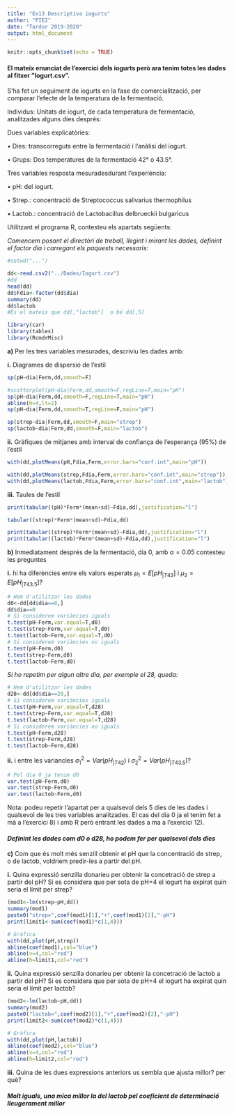 ---
title: "Ex13 Descriptiva iogurts"
author: "PIE2"
date: "Tardor 2019-2020"
output: html_document
---

```{r setup, include=FALSE}
knitr::opts_chunk$set(echo = TRUE)
```

#### El mateix enunciat de l'exercici dels iogurts però ara tenim totes les dades al fitxer ”Iogurt.csv”.
S'ha fet un seguiment de iogurts en la fase de comercialització, per comparar l'efecte de la temperatura de la fermentació. 

Individus: Unitats de iogurt, de cada temperatura de fermentació, analitzades alguns dies després:

Dues variables explicatòries:

• Dies: transcorreguts entre la fermentació i l'anàlisi del iogurt.

• Grups: Dos temperatures de la fermentació 42° o 43.5°.

Tres variables resposta mesuradesdurant l'experiència: 

• pH: del iogurt. 

• Strep.: concentració de Streptococcus salivarius thermophilus 

• Lactob.: concentració de Lactobacillus delbrueckii bulgaricus 

Utilitzant el programa R, contesteu els apartats següents:

*Comencem posant el directòri de treball, llegint i mirant les dades, definint el factor dia i carregant els paquests necessaris:*

```{r}
#setwd("...")

dd<-read.csv2("../Dades/Iogurt.csv")
#dd
head(dd)
dd$Fdia<-factor(dd$dia)
summary(dd)
dd$lactob
#És el mateix que dd[,"lactob"]  o bé dd[,5]

library(car)
library(tables)
library(RcmdrMisc)

```

**a)** Per les tres variables mesurades, descriviu les dades amb:

**i.** Diagrames de dispersió de l'estil

```{r,echo=FALSE}
sp(pH~dia|Ferm,dd,smooth=F)
```
```{r}
#scatterplot(pH~dia|Ferm,dd,smooth=F,regLine=T,main="pH")
sp(pH~dia|Ferm,dd,smooth=F,regLine=T,main="pH")
abline(h=4,lt=2)
sp(pH~dia|Ferm,dd,smooth=T,regLine=F,main="pH")

sp(strep~dia|Ferm,dd,smooth=F,main="strep")
sp(lactob~dia|Ferm,dd,smooth=F,main="lactob")
```

**ii.** Gràfiques de mitjanes amb interval de confiança de l'esperança (95%) de l'estil

```{r,echo=FALSE}
with(dd,plotMeans(pH,Fdia,Ferm,error.bars="conf.int",main="pH"))
```

```{r}
with(dd,plotMeans(strep,Fdia,Ferm,error.bars="conf.int",main="strep"))
with(dd,plotMeans(lactob,Fdia,Ferm,error.bars="conf.int",main="lactob"))
```


**iii.** Taules de l'estil

```{r,echo=FALSE}
print(tabular((pH)*Ferm*(mean+sd)~Fdia,dd),justification="l")
```
```{r}
tabular((strep)*Ferm*(mean+sd)~Fdia,dd)

print(tabular((strep)*Ferm*(mean+sd)~Fdia,dd),justification="l")
print(tabular((lactob)*Ferm*(mean+sd)~Fdia,dd),justification="l")

```

**b)** Inmediatament després de la fermentació, dia 0, amb $\alpha=0.05$ contesteu les preguntes

**i.** hi ha diferències entre els valors esperats $\mu_{1}=E\left[pH_{|T42}\right]$ i $\mu_{2}=E\left[pH_{|T43.5}\right]$?

```{r}
# Hem d'utilitzar les dades 
d0<-dd[dd$dia==0,]
dd$dia==0
# Si considerem variàncies iguals
t.test(pH~Ferm,var.equal=T,d0)
t.test(strep~Ferm,var.equal=T,d0)
t.test(lactob~Ferm,var.equal=T,d0)
# Si considerem variàncies no iguals
t.test(pH~Ferm,d0)
t.test(strep~Ferm,d0)
t.test(lactob~Ferm,d0)
```

*Si ho repetim per algun altre dia, per exemple el 28, queda:*

```{r}
# Hem d'utilitzar les dades 
d28<-dd[dd$dia==28,]
# Si considerem variàncies iguals
t.test(pH~Ferm,var.equal=T,d28)
t.test(strep~Ferm,var.equal=T,d28)
t.test(lactob~Ferm,var.equal=T,d28)
# Si considerem variàncies no iguals
t.test(pH~Ferm,d28)
t.test(strep~Ferm,d28)
t.test(lactob~Ferm,d28)
```

**ii.** i entre les variancies $\sigma_{1}^{2}=Var\left(pH_{|T42}\right)$ i $\sigma_{2}^{2}=Var\left(pH_{|T43.5}\right)$?

```{r}
# Pel dia 0 ja tenim d0
var.test(pH~Ferm,d0)
var.test(strep~Ferm,d0)
var.test(lactob~Ferm,d0)
```

Nota: podeu repetir l'apartat per a qualsevol dels 5 dies de les dades i qualsevol de les tres variables analitzades. El cas del dia 0 ja el tenim fet a mà a l'exercici 8) i amb R però entrant les dades a ma a l'exercici 12).

#### *Definint les dades com d0 o d28, ho podem fer per qualsevol dels dies*

**c)** Com que és molt més senzill obtenir el pH que la concentració de strep, o de lactob, voldriem predir-les a partir del pH.

**i.** Quina expressió senzilla donarieu per obtenir la concetració de strep a partir del pH? Si es considera que per sota de pH=4 el iogurt ha expirat quin seria el límit per strep?

```{r}
(mod1<-lm(strep~pH,dd))
summary(mod1)
paste0("strep=",coef(mod1)[1],"+",coef(mod1)[2],"·pH")
print(limit1<-sum(coef(mod1)*c(1,4)))

# Gràfica
with(dd,plot(pH,strep))
abline(coef(mod1),col="blue")
abline(v=4,col="red")
abline(h=limit1,col="red")
```

**ii.** Quina expressió senzilla donarieu per obtenir la concetració de lactob a partir del pH? Si es considera que per sota de pH=4 el iogurt ha expirat quin seria el límit per lactob?

```{r}
(mod2<-lm(lactob~pH,dd))
summary(mod2)
paste0("lactob=",coef(mod2)[1],"+",coef(mod2)[2],"·pH")
print(limit2<-sum(coef(mod2)*c(1,4)))

# Gràfica
with(dd,plot(pH,lactob))
abline(coef(mod2),col="blue")
abline(v=4,col="red")
abline(h=limit2,col="red")
```

**iii.** Quina de les dues expressions anteriors us sembla que ajusta millor? per què?

#### *Molt iguals, una mica millor la del lactob pel coeficient de determinació lleugerament millor*
